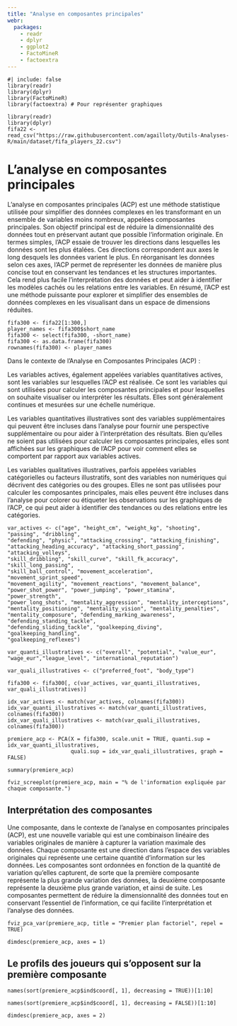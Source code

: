 ```yaml
---
title: "Analyse en composantes principales"
webr:
  packages:
    - readr
    - dplyr
    - ggplot2
    - FactoMineR
    - factoextra
---
```


```webr
#| include: false
library(readr)
library(dplyr)
library(FactoMineR)
library(factoextra) # Pour représenter graphiques
```

```webr
library(readr)
library(dplyr)
fifa22 <- read_csv("https://raw.githubusercontent.com/agailloty/Outils-Analyses-R/main/dataset/fifa_players_22.csv")
```

# L'analyse en composantes principales

L'analyse en composantes principales (ACP) est une méthode statistique utilisée pour simplifier des données complexes en les transformant en un ensemble de variables moins nombreux, appelées composantes principales. Son objectif principal est de réduire la dimensionnalité des données tout en préservant autant que possible l'information originale. En termes simples, l'ACP essaie de trouver les directions dans lesquelles les données sont les plus étalées. Ces directions correspondent aux axes le long desquels les données varient le plus. En réorganisant les données selon ces axes, l'ACP permet de représenter les données de manière plus concise tout en conservant les tendances et les structures importantes. Cela rend plus facile l'interprétation des données et peut aider à identifier les modèles cachés ou les relations entre les variables. En résumé, l'ACP est une méthode puissante pour explorer et simplifier des ensembles de données complexes en les visualisant dans un espace de dimensions réduites.

```webr
fifa300 <- fifa22[1:300,]
player_names <- fifa300$short_name
fifa300 <- select(fifa300, -short_name)
fifa300 <- as.data.frame(fifa300)
rownames(fifa300) <- player_names
```


Dans le contexte de l'Analyse en Composantes Principales (ACP) :

Les variables actives, également appelées variables quantitatives actives, sont les variables sur lesquelles l'ACP est réalisée. Ce sont les variables qui sont utilisées pour calculer les composantes principales et pour lesquelles on souhaite visualiser ou interpréter les résultats. Elles sont généralement continues et mesurées sur une échelle numérique.

Les variables quantitatives illustratives sont des variables supplémentaires qui peuvent être incluses dans l'analyse pour fournir une perspective supplémentaire ou pour aider à l'interprétation des résultats. Bien qu'elles ne soient pas utilisées pour calculer les composantes principales, elles sont affichées sur les graphiques de l'ACP pour voir comment elles se comportent par rapport aux variables actives.

Les variables qualitatives illustratives, parfois appelées variables catégorielles ou facteurs illustratifs, sont des variables non numériques qui décrivent des catégories ou des groupes. Elles ne sont pas utilisées pour calculer les composantes principales, mais elles peuvent être incluses dans l'analyse pour colorer ou étiqueter les observations sur les graphiques de l'ACP, ce qui peut aider à identifier des tendances ou des relations entre les catégories.

```webr
var_actives <- c("age", "height_cm", "weight_kg", "shooting", "passing", "dribbling", 
"defending", "physic", "attacking_crossing", "attacking_finishing", 
"attacking_heading_accuracy", "attacking_short_passing", "attacking_volleys", 
"skill_dribbling", "skill_curve", "skill_fk_accuracy", "skill_long_passing", 
"skill_ball_control", "movement_acceleration", "movement_sprint_speed", 
"movement_agility", "movement_reactions", "movement_balance", 
"power_shot_power", "power_jumping", "power_stamina", "power_strength", 
"power_long_shots", "mentality_aggression", "mentality_interceptions", 
"mentality_positioning", "mentality_vision", "mentality_penalties", 
"mentality_composure", "defending_marking_awareness", "defending_standing_tackle", 
"defending_sliding_tackle", "goalkeeping_diving", "goalkeeping_handling", 
"goalkeeping_reflexes")
```


```webr
var_quanti_illustratives <- c("overall", "potential", "value_eur", "wage_eur","league_level", "international_reputation")

var_quali_illustratives <- c("preferred_foot", "body_type")

fifa300 <- fifa300[, c(var_actives, var_quanti_illustratives, var_quali_illustratives)]

```

```webr
idx_var_actives <- match(var_actives, colnames(fifa300))
idx_var_quanti_illustratives <- match(var_quanti_illustratives, colnames(fifa300))
idx_var_quali_illustratives <- match(var_quali_illustratives, colnames(fifa300))
```


```webr
premiere_acp <- PCA(X = fifa300, scale.unit = TRUE, quanti.sup = idx_var_quanti_illustratives, 
                    quali.sup = idx_var_quali_illustratives, graph = FALSE)
```

```webr
summary(premiere_acp)
```


```webr
fviz_screeplot(premiere_acp, main = "% de l'information expliquée par chaque composante.")
```

## Interprétation des composantes

Une composante, dans le contexte de l'analyse en composantes principales (ACP), est une nouvelle variable qui est une combinaison linéaire des variables originales de manière à capturer la variation maximale des données. Chaque composante est une direction dans l'espace des variables originales qui représente une certaine quantité d'information sur les données. Les composantes sont ordonnées en fonction de la quantité de variation qu'elles capturent, de sorte que la première composante représente la plus grande variation des données, la deuxième composante représente la deuxième plus grande variation, et ainsi de suite. Les composantes permettent de réduire la dimensionnalité des données tout en conservant l'essentiel de l'information, ce qui facilite l'interprétation et l'analyse des données.


```webr
fviz_pca_var(premiere_acp, title = "Premier plan factoriel", repel = TRUE)
```


```webr
dimdesc(premiere_acp, axes = 1)
```


## Le profils des joueurs qui s'opposent sur la première composante

```webr
names(sort(premiere_acp$ind$coord[, 1], decreasing = TRUE))[1:10]
```

```webr
names(sort(premiere_acp$ind$coord[, 1], decreasing = FALSE))[1:10]
```

```webr
dimdesc(premiere_acp, axes = 2)
```